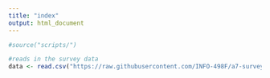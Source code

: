 ```yaml
---
title: "index"
output: html_document
---
```


```r

#source("scripts/")

#reads in the survey data
data <- read.csv("https://raw.githubusercontent.com/INFO-498F/a7-survey-data/master/intro_survey_data.csv")

```
